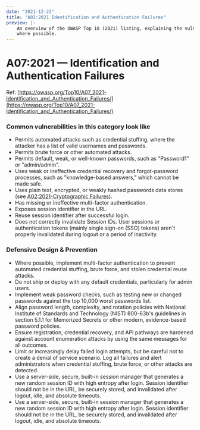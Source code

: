 ```yaml
---
date: "2021-12-23"
title: "A02:2021 Identification and Authentication Failures"
preview: |-
    An overview of the OWASP Top 10 (2021) listing, explaining the vulnerabilities and throwing in examples 
    where possible.
---
```


# A07:2021 &mdash; Identification and Authentication Failures

Ref: [https://owasp.org/Top10/A07_2021-Identification_and_Authentication_Failures/](https://owasp.org/Top10/A07_2021-Identification_and_Authentication_Failures/)


### Common vulnerabilities in this category look like

- Permits automated attacks such as credential stuffing, where the attacker has a list of valid usernames and passwords.
- Permits brute force or other automated attacks.
- Permits default, weak, or well-known passwords, such as "Password1" or "admin/admin".
- Uses weak or ineffective credential recovery and forgot-password processes, such as "knowledge-based answers," which cannot be made safe.
- Uses plain text, encrypted, or weakly hashed passwords data stores 
(see [A02:2021-Cryptographic Failures](https://owasp.org/Top10/A02_2021-Cryptographic_Failures/)).
- Has missing or ineffective multi-factor authentication.
- Exposes session identifier in the URL.
- Reuse session identifier after successful login.
- Does not correctly invalidate Session IDs. User sessions or authentication tokens (mainly single sign-on (SSO) tokens) aren't properly invalidated during logout or a period of inactivity.

### Defensive Design & Prevention

- Where possible, implement multi-factor authentication to prevent automated credential stuffing, brute force, and stolen credential reuse attacks.
- Do not ship or deploy with any default credentials, particularly for admin users.
- Implement weak password checks, such as testing new or changed passwords against the top 10,000 worst passwords list.
- Align password length, complexity, and rotation policies with National Institute of Standards and Technology (NIST) 800-63b's guidelines in section 5.1.1 for Memorized Secrets or other modern, evidence-based password policies.
- Ensure registration, credential recovery, and API pathways are hardened against account enumeration attacks by using the same messages for all outcomes.
- Limit or increasingly delay failed login attempts, but be careful not to create a denial of service scenario. Log all failures and alert administrators when credential stuffing, brute force, or other attacks are detected.
- Use a server-side, secure, built-in session manager that generates a new random session ID with high entropy after login. Session identifier should not be in the URL, be securely stored, and invalidated after logout, idle, and absolute timeouts.
- Use a server-side, secure, built-in session manager that generates a new random session ID with high entropy after login. Session identifier should not be in the URL, be securely stored, and invalidated after logout, idle, and absolute timeouts.
